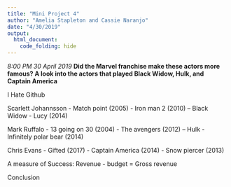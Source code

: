 ```yaml
---
title: "Mini Project 4"
author: "Amelia Stapleton and Cassie Naranjo"
date: "4/30/2019"
output: 
  html_document:
    code_folding: hide
---
```


*8:00 PM 30 April 2019*
**Did the Marvel franchise make these actors more famous? A look into the actors that played Black Widow, Hulk, and Captain America**

I Hate Github

Scarlett Johannsson
- Match point (2005)
- Iron man 2 (2010) -- Black Widow
- Lucy (2014)

Mark Ruffalo
- 13 going on 30 (2004)
- The avengers (2012) -- Hulk
- Infinitely polar bear (2014)

Chris Evans
- Gifted (2017)
- Captain America (2014)
- Snow piercer (2013)

A measure of Success:
Revenue - budget = Gross revenue

Conclusion
 


